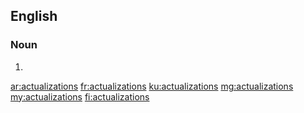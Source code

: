 ==English==

===Noun===
{{head|en|noun plural form}}

# {{plural of|actualization|lang=en}}

[[ar:actualizations]]
[[fr:actualizations]]
[[ku:actualizations]]
[[mg:actualizations]]
[[my:actualizations]]
[[fi:actualizations]]